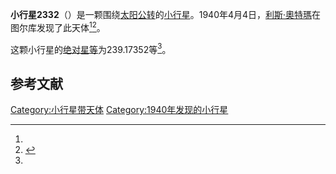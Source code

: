 {{Infobox planet
| bgcolour = #FFFFC0
| name = 2332 Kalm
| symbol = 
| image = 
| caption = 
| discovery = yes
| discovery_ref = 
| discoverer = [[利斯·奧特瑪|利斯·奧特瑪]]
| discovery_site = [[图尔库|图尔库]] 
| discovered = 1940年4月4日
| designations = yes
| mp_name = 
| named_after = 
| alt_names = 1940 GH/ 1935 JE / 1951 JT / 1962 JY / 1975 VY1 / 1975 XM3 / 1975 XZ1
| mp_category = [[主带小行星|主带小行星]]
| orbit_ref = <ref name="a">[http://ssd.jpl.nasa.gov/sbdb.cgi?sstr=2332 2332 Kalm] {{Wayback|url=http://ssd.jpl.nasa.gov/sbdb.cgi?sstr=2332 |date=20200820013233 }}，小行星數據庫瀏覽器（JPL Small-Body Database Browser）－[[美国国家航空航天局|美国国家航空航天局]]喷气推进实验室</ref>
| epoch = 2456400.5 (2013年4月18日更新)
| aphelion = {{convert|3.2547108|AU|km|3|abbr=on|lk=out}}
| perihelion = {{convert|2.8935352|AU|km|3|abbr=on}}
| semimajor = {{convert|3.0741230|AU|km|3|abbr=on}}
| eccentricity = 0.0587445
| period = 1968.703413 [[日|日]]<br />5.39[[儒略年|儒略年]]
| avg_speed = 
| inclination = 14.58962
| asc_node = 61.44789
| mean_anomaly = 
| arg_peri = 239.17352
| satellites = 
| physical_characteristics = yes
| dimensions = 
| mass = 
| density = 
| surface_grav = 
| escape_velocity = 
| sidereal_day = 
| axial_tilt = 
| pole_ecliptic_lat = 
| pole_ecliptic_lon = 
| albedo = 
| temperatures= 
| temp_name1 = 
| mean_temp_1 = 
| max_temp_1 = 
| temp_name2 = 
| max_temp_2 = 
| spectral_type = 
| abs_magnitude = 239.17352
}}

'''小行星2332'''（{{lang-en|2332 Kalm}}）是一颗围绕[[太阳|太阳]][[公转|公转]]的[[小行星|小行星]]。1940年4月4日，[[利斯·奧特瑪|利斯·奧特瑪]]在图尔库发现了此天体<ref name="a" /><ref>{{cite news|title=小行星列表|url=http://cfa-www.harvard.edu/iau/lists/NumberedMPs.txt|accessdate=2013-07-08|newspaper=哈佛大学|archive-date=2008-05-17|archive-url=https://web.archive.org/web/20080517010638/http://cfa-www.harvard.edu/iau/lists/NumberedMPs.txt|dead-url=no}}</ref>。

这颗小行星的[[绝对星等|绝对星等]]为239.17352等<ref name="a" />。

==参考文献==
{{reflist}}
{{Minor Planet Number|[[小行星2331|小行星2331]]|[[小行星2333|小行星2333]]}}

{{小天体}}

[[Category:小行星带天体|Category:小行星带天体]]
[[Category:1940年发现的小行星|Category:1940年发现的小行星]]

{{asteroid-stub}}